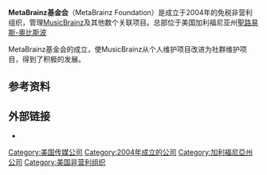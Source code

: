 {{Infobox organization
| name   = MetaBrainz基金会<br>MetaBrainz Foundation
| logo   =
| type   = 非营利组织
| founded_date      = 2004年12月
| founder           = Robert Kaye
| location          = [[聖路易斯-奧比斯波|聖路易斯-奧比斯波]]
| origins           = 
| key_people        = Robert Kaye<br>Dan Brickley<br>[[科利·多克托罗|科利·多克托罗]]<br>[[伊藤穰一|伊藤穰一]]<br>[[勞倫斯·雷席格|勞倫斯·雷席格]]<br>Rachel 'Zoe' Soffa
| area_served       = 
| products          = {{le|AcousticBrainz}}<br>BookBrainz<br>CoverArtArchive<br>CritiqueBrainz<br>[[ListenBrainz|ListenBrainz]]<br>[[MusicBrainz|MusicBrainz]]<br>[[MusicBrainz_Picard|MusicBrainz Picard]]
| focus             = 社区维护的数据库
| method            = 
| revenue = $257,055<ref name="Ratings">{{cite web | url=http://990s.foundationcenter.org/990_pdf_archive/201/201644586/201644586_201512_990.pdf | title=MetaBrainz Foundation Inc. | date= | website=Foundation Center | accessdate=10 November 2017 | archive-date=2017-11-10 | archive-url=https://web.archive.org/web/20171110172214/http://990s.foundationcenter.org/990_pdf_archive/201/201644586/201644586_201512_990.pdf | dead-url=no }}</ref>
| revenue_year = 2015
| expenses = $225,890<ref name="Ratings" />
| expenses_year = 2015
| endowment         = 
| num_volunteers    = 
| num_employees     = 
| num_members       = 
| subsib            = 
| owner             = 
| Non-profit_slogan = 
| homepage          = {{url|https://metabrainz.org}}
}}
'''MetaBrainz基金会'''（MetaBrainz Foundation）是成立于2004年的免税非营利组织，管理[[MusicBrainz|MusicBrainz]]及其他数个关联项目。总部位于美国加利福尼亚州[[聖路易斯-奧比斯波|聖路易斯-奧比斯波]]

MetaBrainz基金会的成立，使MusicBrainz从个人维护项目改进为社群维护项目，得到了积极的发展。

==参考资料==
{{refs}}

==外部链接==
*{{official}}

[[Category:美国传媒公司|Category:美国传媒公司]]
[[Category:2004年成立的公司|Category:2004年成立的公司]]
[[Category:加利福尼亞州公司|Category:加利福尼亞州公司]]
[[Category:美国非营利组织|Category:美国非营利组织]]
{{org-stub}}